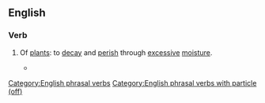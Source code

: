 ==English==
{{wikipedia|Damping off}}

===Verb===
{{en-verb|damps off|damping off|damped off}}

# {{lb|en|intransitive}} Of [[plant]]s: to [[decay]] and [[perish]] through [[excessive]] [[moisture]].
#* {{quote-book|en|year=1991 |title=Complete Guide to Gardening and Landscaping |author=|page=213 |ISBN=|passage=Sweet alyssum seedlings are particularly prone to '''damping off''', so do not overmoisten the soil.}}

[[Category:English phrasal verbs]]
[[Category:English phrasal verbs with particle (off)]]